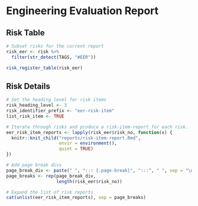 # Engineering Evaluation Report

## Risk Table
```r
# Subset risks for the current report
risk_eer <- risk %>%
  filter(str_detect(TAGS, "#EER"))

risk_register_table(risk_eer)
```

## Risk Details
```r
# Set the heading level for risk items
risk_heading_level <- 3
risk_identifier_prefix <- "eer-risk-item"
list_risk_item <- TRUE

# Iterate through risks and produce a risk-item-report for each risk.
eer_risk_item_reports <- lapply(risk_eer$risk_no, function(x) {
  knitr::knit_child("reports/risk-item-report.Rmd", 
                    envir = environment(), 
                    quiet = TRUE)
})

# Add page break divs
page_break_div <- paste(" ", "::: {.page-break}", ":::", " ", sep = "\n")
page_breaks <- rep(page_break_div, 
                   length(risk_eer$risk_no))

# Expand the list of risk reports
cat(unlist(eer_risk_item_reports), sep = page_breaks)
```



